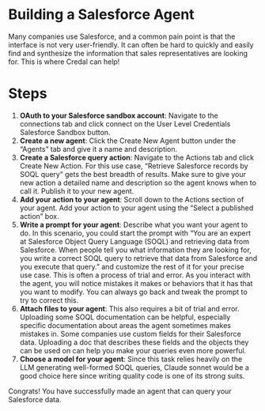 # Building a Salesforce Agent
Many companies use Salesforce, and a common pain point is that the interface is not very user-friendly. It can often be hard to quickly and easily find and synthesize the information that sales representatives are looking for. This is where Credal can help!

# Steps
1. **OAuth to your Salesforce sandbox account**: Navigate to the connections tab and click connect on the User Level Credentials Salesforce Sandbox button.
1. **Create a new agent**: Click the Create New Agent button under the “Agents” tab and give it a name and description.
2. **Create a Salesforce query action**: Navigate to the Actions tab and click Create New Action. For this use case,
“Retrieve Salesforce records by SOQL query” gets the best breadth of results. Make sure to give your new action a
detailed name and description so the agent knows when to call it. Publish it to your new agent.
3. **Add your action to your agent**: Scroll down to the Actions section of your agent. Add your action to your agent using the “Select a published action” box.
4. **Write a prompt for your agent**: Describe what you want your agent to do. In this scenario, you could start the prompt with “You are an expert at Salesforce Object Query Language (SOQL) and retrieving data from Salesforce. When people tell you what information they are looking for, you write a correct SOQL query to retrieve that data from Salesforce and you execute that query.” and customize the rest of it for your precise use case. This is often a process of trial and error. As you interact with the agent, you will notice mistakes it makes or behaviors that it has that you want to modify. You can always go back and tweak the prompt to try to correct this.
5. **Attach files to your agent**: This also requires a bit of trial and error. Uploading some SOQL documentation can be helpful, especially specific documentation about areas the agent sometimes makes mistakes in. Some companies use custom fields for their Salesforce data. Uploading a doc that describes these fields and the objects they can be used on can help you make your queries even more powerful.
6. **Choose a model for your agent**: Since this task relies heavily on the LLM generating well-formed SOQL queries, Claude sonnet would be a good choice here since writing quality code is one of its strong suits.

Congrats! You have successfully made an agent that can query your Salesforce data.